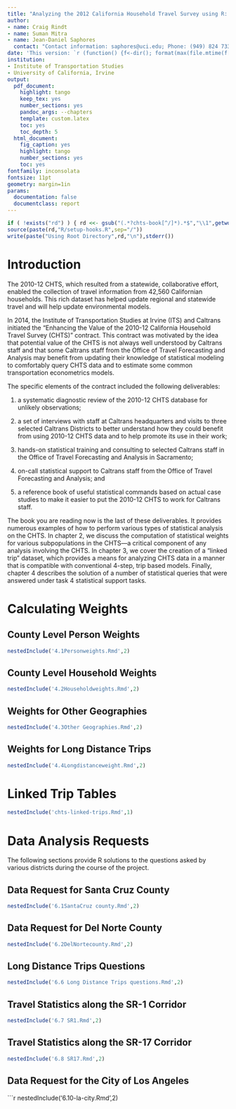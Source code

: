 ```yaml
---
title: "Analyzing the 2012 California Household Travel Survey using R: Summary"
author:
- name: Craig Rindt
- name: Suman Mitra
- name: Jean-Daniel Saphores
  contact: "Contact information: saphores@uci.edu; Phone: (949) 824 7334"
date: 'This version: `r (function() {f<-dir(); format(max(file.mtime(f[grepl("^.*\\.Rmd$",f)])), format="%B %d, %Y")})()`'
institution:
- Institute of Transportation Studies
- University of California, Irvine
output:
  pdf_document:
    highlight: tango
    keep_tex: yes
    number_sections: yes
    pandoc_args: --chapters
    template: custom.latex
    toc: yes
    toc_depth: 5
  html_document:
    fig_caption: yes
    highlight: tango
    number_sections: yes
    toc: yes
fontfamily: inconsolata
fontsize: 11pt
geometry: margin=1in
params:
  documentation: false
  documentclass: report
---
```


```r
if ( !exists("rd") ) { rd <<- gsub("(.*?chts-book[^/]*).*$","\\1",getwd()) } 
source(paste(rd,"R/setup-hooks.R",sep="/"))
write(paste("Using Root Directory",rd,"\n"),stderr())
```


# Introduction

The 2010-12 CHTS, which resulted from a statewide, collaborative
effort, enabled the collection of travel information from 42,560
Californian households. This rich dataset has helped update regional
and statewide travel and will help update environmental models.

In 2014, the Institute of Transportation Studies at Irvine (ITS) and
Caltrans initiated the "Enhancing the Value of the 2010-12 California
Household Travel Survey (CHTS)" contract.  This contract was motivated
by the idea that potential value of the CHTS is not always well
understood by Caltrans staff and that some Caltrans staff from the
Office of Travel Forecasting and Analysis may benefit from updating
their knowledge of statistical modeling to comfortably query CHTS data
and to estimate some common transportation econometrics models.

The specific elements of the contract included the following
deliverables:

1. a systematic diagnostic review of the 2010-12 CHTS database for
   unlikely observations;

2. a set of interviews with staff at Caltrans headquarters and visits to three
   selected Caltrans Districts to better understand how they could
   benefit from using 2010-12 CHTS data and to help promote its use in
   their work;

3. hands-on statistical training and consulting to selected Caltrans
   staff in the Office of Travel Forecasting and Analysis in
   Sacramento;

4. on-call statistical support to Caltrans staff from the
   Office of Travel Forecasting and Analysis; and

5. a reference book of useful statistical commands based
   on actual case studies to make it easier to put the 2010-12 CHTS to
   work for Caltrans staff.

The book you are reading now is the last of these deliverables.  It
provides numerous examples of how to perform various types of
statistical analysis on the CHTS.  In chapter 2, we discuss the
computation of statistical weights for various subpopulations in the
CHTS---a critical component of any analysis involving the CHTS.  In
chapter 3, we cover the creation of a "linked trip" dataset, which
provides a means for analyzing CHTS data in a manner that is
compatible with conventional 4-step, trip based models.  Finally,
chapter 4 describes the solution of a number of statistical queries
that were answered under task 4 statistical support tasks.


# Calculating Weights

## County Level Person Weights


```r
nestedInclude('4.1Personweights.Rmd',2)
```

## County Level Household Weights


```r
nestedInclude('4.2Householdweights.Rmd',2)
```


## Weights for Other Geographies

```r
nestedInclude('4.3Other Geographies.Rmd',2)
```

## Weights for Long Distance Trips

```r
nestedInclude('4.4Longdistanceweight.Rmd',2)
```

# Linked Trip Tables

```r
nestedInclude('chts-linked-trips.Rmd',1)
```

# Data Analysis Requests

The following sections provide R solutions to the questions asked by various districts
during the course of the project.

## Data Request for Santa Cruz County


```r
nestedInclude('6.1SantaCruz county.Rmd',2)
```


## Data Request for Del Norte County


```r
nestedInclude('6.2DelNortecounty.Rmd',2)
```


## Long Distance Trips Questions


```r
nestedInclude('6.6 Long Distance Trips questions.Rmd',2)
```

## Travel Statistics along the SR-1 Corridor


```r
nestedInclude('6.7 SR1.Rmd',2)
```

## Travel Statistics along the SR-17 Corridor


```r
nestedInclude('6.8 SR17.Rmd',2)
```


## Data Request for the City of Los Angeles

```r
nestedInclude('6.10-la-city.Rmd',2)

